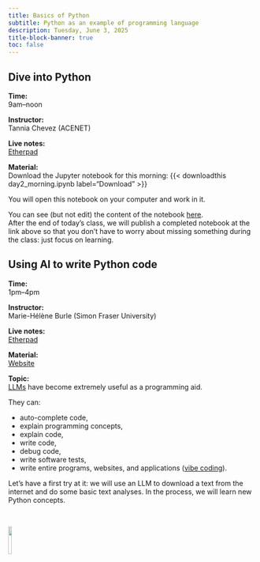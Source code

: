 ```yaml
---
title: Basics of Python
subtitle: Python as an example of programming language
description: Tuesday, June 3, 2025
title-block-banner: true
toc: false
---
```


## Dive into Python

:::{.topdef}

**Time:** \
9am–noon

**Instructor:** \
Tannia Chevez (ACENET)

**Live notes:** \
[Etherpad](https://etherpad.wikimedia.org/p/dhsi25)

**Material:** \
Download the Jupyter notebook for this morning: {{< downloadthis day2_morning.ipynb label="Download" >}}

You will open this notebook on your computer and work in it.

You can see (but not edit) the content of the notebook [here](day2_morning.html){target="_blank"}. \
After the end of today's class, we will publish a completed notebook at the link above so that you don't have to worry about missing something during the class: just focus on learning.

:::

## Using AI to write Python code

:::{.topdef}

**Time:** \
1pm–4pm

**Instructor:** \
Marie-Hélène Burle (Simon Fraser University)

**Live notes:** \
[Etherpad](https://etherpad.wikimedia.org/p/dhsi25)

**Material:** \
[Website](https://mint.westdri.ca/python/top_llm)

**Topic:** \
[LLMs](https://en.wikipedia.org/wiki/Large_language_model) have become extremely useful as a programming aid.

They can:

- auto-complete code,
- explain programming concepts,
- explain code,
- write code,
- debug code,
- write software tests,
- write entire programs, websites, and applications ([vibe coding](https://en.wikipedia.org/wiki/Vibe_coding)).

Let's have a first try at it: we will use an LLM to download a text from the internet and do some basic text analyses. In the process, we will learn new Python concepts.

:::

<br>

![](/img/logo_dhsi.png){fig-alt="frontlogo" fig-align="center" width="12%"}
